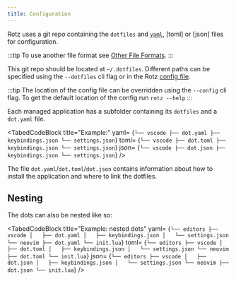 ```yaml
---
title: Configuration
---
```


Rotz uses a git repo containing the `dotfiles` and [`yaml`](https://yaml.org/), [toml] or [json] files for configuration.

:::tip
To use another file format see [Other File Formats](#other-file-formats).
:::

This git repo should be located at `~/.dotfiles`. Different paths can be specified using the `--dotfiles` cli flag or in the Rotz [config file](#configyaml).

:::tip
The location of the config file can be overridden using the `--config` cli flag. To get the default location of the config run `rotz --help`
:::

Each managed application has a subfolder containing its `dotfiles` and a `dot.yaml` file.


<TabedCodeBlock title="Example:"
yaml=
{`
└── vscode
    ├── dot.yaml
    ├── keybindings.json
    └── settings.json
`}
toml=
{`
└── vscode
    ├── dot.toml
    ├── keybindings.json
    └── settings.json
`}
json=
{`
└── vscode
    ├── dot.json
    ├── keybindings.json
    └── settings.json
`}
/>

<TabedCodeBlock title="Example:"
    yaml="The file `dot.yaml` contains information about how to install the application and where to link the dotfiles."
    toml="The file `dot.toml` contains information about how to install the application and where to link the dotfiles."
    json="The file `dot.json` contains information about how to install the application and where to link the dotfiles."
    />

The file `dot.yaml`/`dot.toml`/`dot.json` contains information about how to install the application and where to link the dotfiles.

## Nesting

The dots can also be nested like so:

<TabedCodeBlock title="Example: nested dots"
yaml=
{`
└── editors
    ├── vscode
    │   ├── dot.yaml
    │   ├── keybindings.json
    │   └── settings.json
    └── neovim
        ├── dot.yaml
        └── init.lua
`}
toml=
{`
└── editors
    ├── vscode
    │   ├── dot.toml
    │   ├── keybindings.json
    │   └── settings.json
    └── neovim
        ├── dot.toml
        └── init.lua
`}
json=
{`
└── editors
    ├── vscode
    │   ├── dot.json
    │   ├── keybindings.json
    │   └── settings.json
    └── neovim
        ├── dot.json
        └── init.lua
`}
/>
